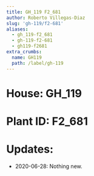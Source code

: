 ```yaml
---
title: GH_119 F2_681
author: Roberto Villegas-Diaz
slug: 'gh-119/f2-681'
aliases:
  - gh_119-f2_681
  - gh-119-f2-681
  - gh119-f2681
extra_crumbs:
  name: GH119
  path: /label/gh-119
---
```


# **House**: GH_119
# **Plant ID**: F2_681
# **Updates**: 
 - 2020-06-28: Nothing new.
